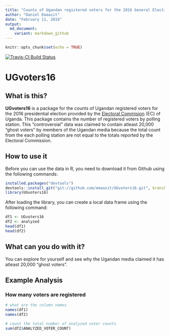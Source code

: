 ```yaml
---
title: "Counts of Ugandan registered voters for the 2016 General Election"
author: "Daniel Emaasit"
date: "February 11, 2016"
output:
  md_document:
    variant: markdown_github
---
```


```r
knitr::opts_chunk$set(echo = TRUE)
```

[![Travis-CI Build Status](https://travis-ci.org/Emaasit/UGvoters16.svg?branch=master)](https://travis-ci.org/Emaasit/UGvoters16)

# UGvoters16

## What is this?
**UGvoters16** is a package for the counts of Ugandan registered voters for the 2016 presidential election provided by the [Electoral Commision](http://www.ec.or.ug/) (EC) of Uganda. This package contains the number of registered voters by polling station. This "controversial" data was claimed to contain atleast 20,000 "ghost voters" by members of the Ugandan media because the total count from the each polling station are not equal to the totals reported by the Electoral Commission.

## How to use it
Before you can use the data in R, you need to download it from Github using the following commands:
```r
installed.packages("devtools")
devtools::install_git("git://github.com/emaasit/UGvoters16.git", branch = "master")
library(UGvoters16)
```

After loading the library, you can create a local data frame using the following command:
```r
df1 <- UGvoters16
df2 <- analyzed
head(df1)
head(df2)
```

## What can you do with it?
You can explore for yourself and see why the Ugandan media claimed it has atleast 20,000 "ghost voters".

## Example Analysis

### How many voters are registered
```r
# what are the column names
names(df1)
names(df2)

# count the total number of analyzed voter counts
sum(df2$ANALYZED_VOTER_COUNT)
```

